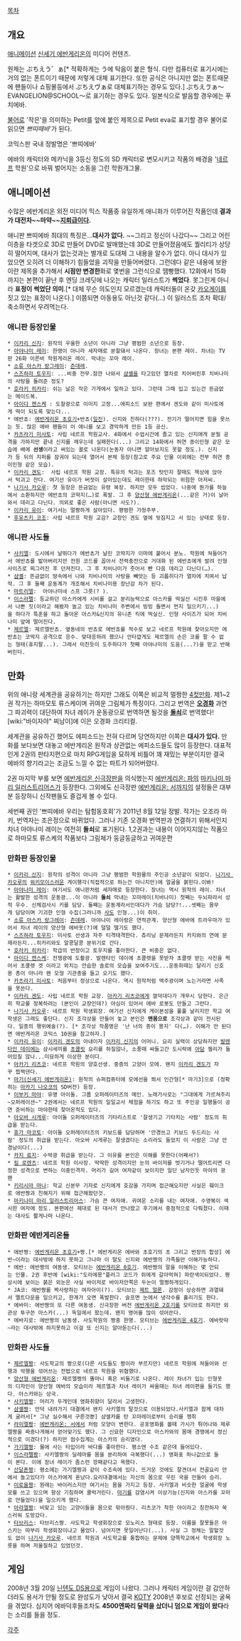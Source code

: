 [[목차]]

== 개요 ==
[[애니메이션]] [[신세기 에반게리온]]의 미디어 컨텐츠.

원제는 ぷちえう゛ぁ[* 적확하게는 う에 탁음이 붙은 형식. 다만 컴퓨터로 표기시에는 거의 없는 폰트이기 때문에 저렇게 대체 표기한다. 또한 공식은 아니지만 없는 폰트때문에 팬들이나 쇼핑몰등에서 ぷちえヴぁ로 대체표기하는 경우도 있다.]
ぷちえゔぁ〜EVANGELION@SCHOOL〜로 표기하는 경우도 있다.
일본식으로 발음할 경우에는 푸치에바.

[[불어]]로 '작은'을 의미하는 Petit를 앞에 붙인 제목으로 Petit eva로 표기할 경우 불어로 읽으면 ''쁘띠떼바'''가 된다.

코믹스판 국내 정발명은 '쁘띠에바'

에바의 캐릭터와 메카닉을 3등신 정도의 SD 캐릭터로 변모시키고 작품의 배경을 '[[네르프]] 학원'으로 바꿔 벌어지는 소동을 그린 학원개그물.

== 애니메이션 ==
수많은 에반게리온 외전 미디어 믹스 작품중 유일하게 애니화가 이루어진 작품인데 '''결과가 대전차~~마약~~[[지뢰]]급이다.'''

애니판 쁘띠에바 최대의 특징은...'''대사가 없다.''' ~~그리고 정신이 나갔다~~ 그리고 어린이층을 타겟으로 3D로 만들어 DVD로 발매했는데 3D로 만들어졌음에도 퀄리티가 상당히 떨어지며, 대사가 없는것과는 별개로 도대체 그 내용을 알수가 없다. 아니 대사가 있었으면 오히려 더 이해하기 힘들었을 괴작을 만들어버렸다. 그런데다 같은 내용에 보완이란 제목을 추가해서 '''시점만 변경한'''화로 몇번을 그런식으로 땜빵했다. 12화에서 15화까지는 본편이 끝난 후 엔딩 크레딧에 나오는 캐릭터 일러스트가 '''썩었다'''. 못그린게 아니라 '''표정이 썩었단 의미'''.[* 대체 무슨 의도인지 모르겠는데 캐릭터들이 온갖 [[카오게이]]를 짓고 있는 표정이 나온다.] 이쯤되면 아동용도 아닌것 같다(...) 이 일러스트 조차 확대/축소하면서 우려먹는다.

=== 애니판 등장인물 ===
 * [[이카리 신지]]: 원작의 우울한 소년이 아니라 그냥 평범한 소년으로 등장. 
 * [[아야나미 레이]]: 한명이 아니라 세자매로 분할돼서 나온다. 장녀는 본편 레이. 차녀는 TV판 26화 이른바 학원게리온 레이. 막내는 꼬마 레이.  
 * [[소류 아스카 랑그레이]]: [[츤데레]].
 * [[스즈하라 토우지]]: ...비중 전무.잠깐 나와서 [[샴셸]]을 타고있던 열차로 치어버린후 치비나미의 사탕을 돌려준 정도? 
 * [[호라키 히카리]]: 쉬는 날은 작은 가게에서 일하고 있다. 그런데 그때 입고 있는건 뜬금없는 메이드복. 
 * [[아이다 켄스케]] : 도찰광으로 이미지 고정...에피소드 보완 편에서 겐도와 같이 미사토에게 떡이 되도록 맞는다...   
 * 에반쵸: [[에반게리온 초호기]]+반쵸([[일진]]). 신지와 친하다(???). 전기가 떨어지면 힘을 못쓰는 듯. 많은 에바 팬들이 이 애니를 보고 경악하게 만든 1등 공신.
 * [[카츠라기 미사토]]: 사립 네르프 학원교사. 4화에서 수업시간에 졸고 있는 신지에게 분필 공격을 가하지만 끝내 신지를 깨우는데 실패한다(...) 그리고 14화에서 허연 종이인형 같은 모습에 배에 '''선생'''이라고 써있는 꼴로 나온다(눈동자 아니면 알아보지도 못할 정도.). 신지가 등 뒤의 지퍼를 잠궈야 되는데 열어서 본체 등장(참고로 주요 인물 이외에는 전부 허연 종이인형 같은 모습). 
 * [[이카리 겐도]]:  사립 네르프 학원 교장. 특유의 턱괴는 포즈 탓인지 잘때도 책상에 앉아서 턱괴고 잔다. 여기선 유이가 버젓이 살아있는데도 레이한테 하악되는 위험한 아저씨. 
 * [[나기사 카오루]]: 첫 등장은 뜬금없는 유령 복장. 하지만 모두 씹었다. 나중에 뭔가를 하늘에서 소환하지만 에반쵸의 코딱지(…)로 폭발. 그 후 [[양산형 에반게리온]](...같은 거)이 날아와서 데리고 다닌다. 의외로 좋은 사람(아니면 사도?). 
 * [[이카리 유이]]: 여기서는 멀쩡하게 살아있다. 평범한 가정주부.
 * [[후유츠키 코조]]: 사립 네르프 학원 교감? 교장인 겐도 옆에 뒷짐지고 서 있는 상태로 등장.
=== 애니판 사도들 ===
 * [[사키엘]]: 도시에서 날뛰다가 에반쵸가 날린 코딱지가 이마에 붙어서 분노. 학원에 쳐들어가서 에반쵸를 밟아버리지만 전원 코드를 꼽아서 전력충전으로 거대화 된 에반쵸에게 발려 인형사이즈로 찌그러진 후 던져진다. 그 후 치비나미가 줏어서 빤 다음 데리고 다닌다(…).
 * [[샴셸]]: 뜬금없이 땅속에서 나와 치비나미의 사탕을 빼앗는 등 괴롭히다가 열차에 치여서 납작. 그 후 둘째 운동계가 개조해서 치비나미용 장난감 차가 된다.
 * [[마트리엘]]:  아야나미네 스프 그릇(? ).
 * [[이스라펠]]: 등교하던 아스카에게 시비를 걸고 분리능력으로 아스카를 떡실신 시킨후 마을에서 나쁜 짓(이라고 해봤자 놀고 있는 치비나미 주변에서 빙빙 돌면서 먼지 일으키기...)을 하다가 특훈을 하고 돌아온 아스카&신지의 유니존 킥에 떡실신. 인형 사이즈가 되어 치비나미 앞에 떨어진다. 
 * [[제르엘]]: 제르엘반쵸. 옆동네의 반쵸로 에반쵸를 적수로 보고 네르프 학원에 찾아오지만 에반쵸는 코딱지 공격으로 응수. 맞대응하려 했으나 안타깝게도 제르엘의 손은 코를 팔 수 없는 형태(휴지팔...). 그래서 미친듯이 도주하다가 첫째 아야나미의 도움(...?)을 받고 반해버린다. 

== 만화 ==
위의 애니랑 세계관을 공유하기는 하지만 그래도 이쪽은 비교적 멀쩡한 [[4컷만화]]. 제1~2권 작가는 하마모토 류스케이며 귀여운 그림체가 특징이다. 그리고 번역은 '''[[오경화]]''' 과연 그 파괴력이 대단하여 차녀 레이가 운동광으로 번역하면 될것을 '''[[돌쇠]]'''로 번역했다! [wiki:"바이자야" 찌남이]에 이은 오경화 크리티컬.

세계관을 공유하긴 했어도 에피소드는 전혀 다르며 당연하지만 이쪽은 '''대사가 있다.''' 만화를 보다보면 대놓고 에반게리온 원작과 상관없는 에피소드들도 많이 등장한다. 대표적인게 2권의 판타지편으로 마치 RPG게임을 묘하게 비틀어 꽤 재밌는 부분이지만 결국 에바의 향기라고는 조금도 느낄 수 없는 파트가 되어버렸다.   

2권 마지막 부를 보면 [[에반게리온 신극장판]]을 의식했는지 [[에반게리온: 파]]의 [[마키나미 마리 일러스트리어스]]가 등장한다. 그외에도 신극장판 [[에반게리온: 서]]까지의 설정들은 대부분 등장하니 신작팬들도 즐겁게 볼 수 있다.  

세번째 권인 '쁘띠에바 우리는 탐험동호회'가 2011년 8월 12일 정발. 작가는 오조라 마키, 번역자는 조은정으로 바뀌었다. 그러나 기존 오경화 번역판과 연결하기 위해서인지 차녀 아야나미 레이는 여전히 '''돌쇠'''로 표기된다. 1,2권과는 내용이 이어지지않는 작품으로 하마모토 류스케의 작품보다 그림체가 둥글둥글하고 귀여운편

=== 만화판 등장인물 ===
 * [[이카리 신지]]: 원작의 성격이 아니라 그냥 평범한 학원물의 주인공 소년같이 되었다. [[나기사 카오루]]의 [[워키모이]]스러운 게이행각(직접적으로 하는건 아니지만)에 얼굴을 붉힌다.이봐!
 * [[아야나미 레이]]: 여기서도 애니판처럼 세자매로 등장한다. 장녀는 역시 원작의 레이. 차녀는 활발한 성격의 운동광...이 아니라 '''돌쇠''' 막내는 꼬마레이(치바나미) 첫째는 두뇌파라서 성적 우수. 신체검사시 키를 담당. 둘째는 운동계라서인데다가 가슴 담당?!...셋째는 몸무게 담당이며 기괴한 인형 수집(그러니까 [[사도]] 인형...)이 취미.
 * [[소류 아스카 랑그레이]]: [[츤데레]]. 아야나미 레이랑은 연적관계. 양산형 에바에 트라우마가 있어서 차녀 레이의 양산형 에바옷(?)에 덜덜 떨기도 했다.
 * [[스즈하라 토우지]]: 미사토 선생과 자주 티격태격한다. 츄리닝 문제라든지 카지와의 연애 문제라든지...히카리와도 알콩달콩 분위기로 간다.
 * [[호라키 히카리]]: 학급의 반장이고 토우지를 좋아한다. 큰 비중은 없다.
 * [[아이다 켄스케]]: 전쟁광에 도촬광. 발렌타인 데이에 초콜렛을 못받자 초콜렛 받는 사진을 찍어서 초콜렛 겟 이라고 외치는 안습한 솔로의 모습을 보여주기도...운동회때는 달리기 신호용 총이 아니라 왠 모형 기관총을 들고 오기도 했다.   
 * [[카츠라기 미사토]]: 처음부터 정상으로 나온다. 역시 원작처럼 맥주광이며 노는거라면 사족을 못쓴다.
 * [[이카리 겐도]]: 사립 네르프 학원 교장. [[아카기 리츠코]]에게 껄덕대다가 개무시 당한다. 은근히 학교를 정복하려는 (본인이 교장인데?) 야심이 있어서 에바 로봇도 만들고 그런다.
 * [[나기사 카오루]]: 네르프 학원 학생회장. 여기선 신지에게 게이본성을 풀풀 날리지만 학교 여학생은 그래도 좋단다. 신지 조각상을 만들어 놓고 본인은 '''맨몸으로''' 조각상과 같이 전시된다. 일종의 행위예술(?). [* 조각상 작품명은 '난 너의 종이 봉지' 다(…). 이해가 안 된다면 에반게리온 코믹스 10권을 참고하자.]
 * [[이카리 유이]]: [[이카리 겐도]]의 아내이자 [[이카리 신지]]의 어머니. 요리 실력이 상당하지만 [[발렌타인 데이]]에는 삼시세끼를 [[초콜릿]] 요리를 하질않나, 소풍때 싸들고간 도시락에 [[아담]] 젤리가 들어있질 않나...미묘하게 이상한 분이다.
 * [[아카기 리츠코]]: 네르프 학원의 양호선생. 중증의 고양이 모에. 왠지 [[이카리 겐도]]가 자꾸 찝쩍댄다.  
 * [[마기(신세기 에반게리온)]]: 원작의 슈퍼컴퓨터에 모에선을 쬐서 인간형[* 마기3]으로 (정확히는 [[아카기 나오코]]의 SD버전) 등장. 
 * [[이부키 마야]]: 유명 아이돌. 그룹 오퍼레이터즈의 메인. 노래가사로는 "그대에게 가르쳐주리~오퍼레이션~" 2권에서는 네르프 학원의 일일교사 체험을 하기도 하고 또 주인공 일행들이 공연 준비하는 마야한테 찾아온적도 있다.
 * [[아오바 시게루]]: 아이돌 오퍼레이터즈의 기타리스트로 '잘생기고 기타치는 사람' 정도의 취급을 받는다.
 * [[휴가 마코토]]: 아이돌 오퍼레이터즈의 키보드를 담당하며 '안경쓰고 키보드 두드리는 사람' 정도의 취급을 받는다. 아오바 시게루는 잘생겼다는 소리라도 들었지 이 사람은 그냥 안경남이다(...)
 * [[카지 료지]]: 수박광 취급을 받는다. 그 이유를 본인은 이해를 못한다(어째서?)
 * [[킬 로렌츠]]: 네르프 학원 이사장. 딱딱한 성격이지만 눈의 바이저를 벗기거나 떨어트리면 다정한 성격으로 변하는 이중인격자. 머리가 길어 여자같이 보이지만 일단 남자인듯 마야의 광팬  
 * [[키리시마 마나]]: 학교 신분무 기자로 신지에게 호감을 가지며 접근해오지만 사실은 훼이크로 에반짱과 친해지기 위해 접근해왔던것.
 * [[마키나미 마리 일러스트리어스]]: 가슴 큰 여자애. 귀여운 소리를 내는 여자애. 수영복이 섹시한 여자애 정도. 본편에선 제대로 된 대사가 안나왔고 후기에서 중점적으로 다뤄졌다. 이때는 대사도 짧게나마 나온다. 

=== 만화판 에반게리온들 ===
 * 에반짱: [[에반게리온 초호기]]+짱.[* 에반게리온 에바와 초호기의 초 그리고 번장의 합성] 에반~이라는 대사밖에 하지 못하고 그나마 이 말도 신지와 에반짱의 가족들만 이해가능하다. 
 * 에반: 에반짱의 여동생. 모티브는 [[에반게리온 0호기]]. 에반짱의 말을 이해하는 몇 안되는 인물. 2권 후반에 [wiki:"도라에몽"플러그 코드가 쥐에게 갈아먹혀] 파란색이되었다. 평상시에 보이는 붉은 외눈은 사실 바이저로 바이저안쪽은 두눈이 멀쩡하게있다.
 * JA코: 에반짱를 짝사랑하는 여자아이(?). 모티브는 [[제트 얼론]]. 감정이 상승하면 과열돼서 멜트다운을 일으키고, 한계가 오면 폭발한다. 슬프면 눈에서 냉각수를 흘리기도 한다. 
 * 에바미: 에반짱의 또 다른 여동생. 신극장판 버전 [[에반게리온 2호기]]를 모티브로 하지만 외관상 투구쓴 아스카(...) 독일에서 왔는데. 왠지 영어를 많이 섞어쓴다.
 * 에바지로: 에반짱의 남동생. 사도학원의 짱중 한명. 모티브는 [[에반게리온 4호기]]. 에바랏따~라는 대사밖에 하지못하고 이걸 또 신지는 알아듣는다(...)

=== 만화판 사도들 ===
 * [[제르엘]]짱: 사도학교의 짱으로(다른 사도들도 짱이라 부르지만) 네르프 학원에 쳐들어와 선행과 악행을 섞어쓰는 전법으로 네르프 학원을 위협했다.
 * [[양산형 에반게리온]]: 제르엘짱의 똘마니 혹은 비둘기로 나온다. 레이 차녀가 입는 인형옷의 디자인이 양산형 에바의 모습이라 제르엘과 차녀 레이가 싸울때는 차녀 레이편을 들기도 했다. 아스카와는 상극. 
 * [[사키엘]]짱: 머리가 두개인데 영화취향이 달라서 고생한다.
 * [[샴셸]]짱: 언덕 내려가기 대결에서 왠지 사키엘의 탈것으로 이용되었다.사키엘과 함께 대차게 굴러서[* 그냥 실수해서 구른것뿐] 샴셀카를 탄 꼬마레이로부터 승리를 쟁취
 * [[라미엘]]짱: [[에반게리온: 서]]에서 처럼 모양이 변한다. 공포영화를 볼때 가시가 튀어나와 제루엘짱을 짜증나게해서 얻어맞기도 했다. 그 신묘한 디자인으로 아스카와의 몸매 경쟁에서 정신적으로 이겼다(?) 하지만 점수집계는 아스카의 승리였다. 
 * [[가기엘]]짱: 물에 사는 타입이라 바다를 좋아한다. 평소엔 수조 같은데 들어있다.
 * [[이스라펠]]짱: 사키엘짱의 딜레마를 몸을 분리하여 극복했다(...) 영화표 하나값으로 둘이 본다. 이에 장녀 레이가 좀스런 깡패같다고 욕했다.
 * [[산달폰]]짱: 평소에는 가기엘짱과 같이 수조속에 있다. 뜨거운 것에도 잘견뎌서 전골요리 안에서 놀고있다가 아스카에게 혼났다.요리대결에서는 자신의 몸으로 우린 국을 만들어 승리.
 * [[이로울]]짱: 원래는 바이러스지만 여기서는 몸을 가지고 등장. 사키엘과 비슷한 얼굴에 학생모를 쓰고 있으며 항상 기침하며 쿨럭거린다. [[마기]]를 감염시켜 이상기능(신지와 아스카를 꼬마로 만들었다)을 일으키게 했다.
 * [[아라엘]]짱: 비맞고 있는 고양이들을 몸으로 맊아줬다. 리츠코가 착한 아이라고 칭찬하자 쑥스러워 도망갔다.
 * [[타브리스]]: 타브리스짱. 사도학교 학생회장으로 모노리스 형태로 등장. 이름을 잘못들은 아스카는 따부리 학생회장이냐고 물었다. 넘어지면 못일어난다(...). 사실 그 정체는 말할것도 없이 [[나기사 카오루]]. 네르프 학원과 사도학교를 통합하는 문제에 양쪽학교에서 학생회장 노릇을 하며 저울질하고 있었던것.

== 게임 ==
2008년 3월 20일 [[닌텐도 DS]]용으로 게임이 나왔다. 그러나 캐릭터 게임이란 걸 감안하더라도 용서가 안될 정도로 완성도가 낮아서 결국 [[KOTY]] 2008년 후보로 선정되는 굴욕을 겪었다. 심지어 에바덕후들조차도 '''4500엔짜리 달력을 샀더니 덤으로 게임이 왔다'''라는 소리를 들을 정도. 

[[각주]]
